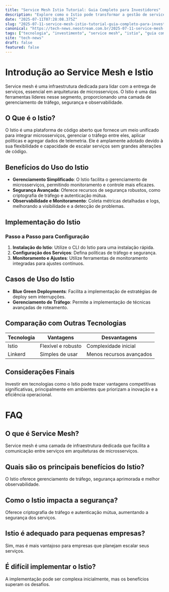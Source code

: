 ```yaml
---
title: "Service Mesh Istio Tutorial: Guia Completo para Investidores"
description: "Explore como o Istio pode transformar a gestão de service mesh. Este tutorial detalhado é ideal para investidores que buscam entender suas aplicações e benefícios."
date: "2025-07-11T07:28:08.375Z"
slug: "2025-07-11-service-mesh-istio-tutorial-guia-completo-para-investidores"
canonical: "https://tech-news.neostream.com.br/2025-07-11-service-mesh-istio-tutorial-guia-completo-para-investidores"
tags: ["tecnologia", "investimento", "service mesh", "istio", "guia completo"]
site: "tech-news"
draft: false
featured: false
---
```


# Introdução ao Service Mesh e Istio

Service mesh é uma infraestrutura dedicada para lidar com a entrega de serviços, essencial em arquiteturas de microsserviços. O Istio é uma das ferramentas líderes nesse segmento, proporcionando uma camada de gerenciamento de tráfego, segurança e observabilidade.

## O Que é o Istio?

O Istio é uma plataforma de código aberto que fornece um meio unificado para integrar microsserviços, gerenciar o tráfego entre eles, aplicar políticas e agregar dados de telemetria. Ele é amplamente adotado devido à sua flexibilidade e capacidade de escalar serviços sem grandes alterações de código.

## Benefícios do Uso do Istio

- **Gerenciamento Simplificado**: O Istio facilita o gerenciamento de microsserviços, permitindo monitoramento e controle mais eficazes.
- **Segurança Avançada**: Oferece recursos de segurança robustos, como criptografia de tráfego e autenticação mútua.
- **Observabilidade e Monitoramento**: Coleta métricas detalhadas e logs, melhorando a visibilidade e a detecção de problemas.

## Implementação do Istio

### Passo a Passo para Configuração

1. **Instalação do Istio**: Utilize o CLI do Istio para uma instalação rápida.
2. **Configuração dos Serviços**: Defina políticas de tráfego e segurança.
3. **Monitoramento e Ajustes**: Utilize ferramentas de monitoramento integradas para ajustes contínuos.

## Casos de Uso do Istio

- **Blue Green Deployments**: Facilita a implementação de estratégias de deploy sem interrupções.
- **Gerenciamento de Tráfego**: Permite a implementação de técnicas avançadas de roteamento.

## Comparação com Outras Tecnologias

| Tecnologia | Vantagens | Desvantagens |
|------------|-----------|--------------|
| Istio      | Flexível e robusto | Complexidade inicial |
| Linkerd    | Simples de usar | Menos recursos avançados |

## Considerações Finais

Investir em tecnologias como o Istio pode trazer vantagens competitivas significativas, principalmente em ambientes que priorizam a inovação e a eficiência operacional.

# FAQ

## O que é Service Mesh?
Service mesh é uma camada de infraestrutura dedicada que facilita a comunicação entre serviços em arquiteturas de microsserviços.

## Quais são os principais benefícios do Istio?
O Istio oferece gerenciamento de tráfego, segurança aprimorada e melhor observabilidade.

## Como o Istio impacta a segurança?
Oferece criptografia de tráfego e autenticação mútua, aumentando a segurança dos serviços.

## Istio é adequado para pequenas empresas?
Sim, mas é mais vantajoso para empresas que planejam escalar seus serviços.

## É difícil implementar o Istio?
A implementação pode ser complexa inicialmente, mas os benefícios superam os desafios.